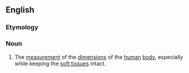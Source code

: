 ==English==

===Etymology===
{{confix|en|somato|metry}}

===Noun===
{{en-noun|-}}

# The [[measurement]] of the [[dimension]]s of the [[human]] [[body]], especially while keeping the [[soft tissue]]s intact.